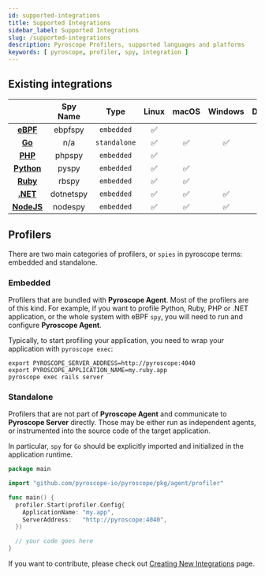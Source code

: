 ```yaml
---
id: supported-integrations
title: Supported Integrations
sidebar_label: Supported Integrations
slug: /supported-integrations
description: Pyroscope Profilers, supported languages and platforms
keywords: [ pyroscope, profiler, spy, integration ]
---
```


## Existing integrations

|                                      | Spy Name     | Type         | Linux | macOS | Windows | Docker |
|:------------------------------------:|:------------:|:------------:|:-----:|:-----:|:-------:|:------:|
| [**eBPF**](integration-ebpf.mdx)     | ebpfspy      | `embedded`   |   ✅  |       |         |   ✅   |
| [**Go**](integration-golang.mdx)     | n/a          | `standalone` |   ✅  |   ✅  |    ✅   |   ✅   |
| [**PHP**](integration-php.mdx)       | phpspy       | `embedded`   |   ✅  |       |         |   ✅   |
| [**Python**](integration-python.mdx) | pyspy        | `embedded`   |   ✅  |   ✅  |         |   ✅   |
| [**Ruby**](integration-ruby.mdx)     | rbspy        | `embedded`   |   ✅  |   ✅  |         |   ✅   |
| [**.NET**](integration-dotnet.mdx)   | dotnetspy    | `embedded`   |   ✅  |   ✅  |    ✅   |   ✅   |
| [**NodeJS**](integration-nodejs.mdx) | nodespy      | `embedded`   |   ✅  |   ✅  |    ✅   |   ✅   |


## Profilers

There are two main categories of profilers, or `spies` in pyroscope terms: embedded and standalone.

### Embedded

Profilers that are bundled with **Pyroscope Agent**. Most of the profilers are of this kind. For example, if you
want to profile Python, Ruby, PHP or .NET application, or the whole system with eBPF `spy`, you will need to run and
configure **Pyroscope Agent**.

Typically, to start profiling your application, you need to wrap your application with `pyroscope exec`:
```shell
export PYROSCOPE_SERVER_ADDRESS=http://pyroscope:4040
export PYROSCOPE_APPLICATION_NAME=my.ruby.app
pyroscope exec rails server
```

### Standalone

Profilers that are not part of **Pyroscope Agent** and communicate to **Pyroscope Server** directly. Those may be either
run as independent agents, or instrumented into the source code of the target application.

In particular, `spy` for `Go` should be explicitly imported and initialized in the application runtime.
```go
package main

import "github.com/pyroscope-io/pyroscope/pkg/agent/profiler"

func main() {
  profiler.Start(profiler.Config{
    ApplicationName: "my.app",
    ServerAddress:   "http://pyroscope:4040",
  })

  // your code goes here
}
```

If you want to contribute, please check out [Creating New Integrations](new-integrations.mdx) page.
